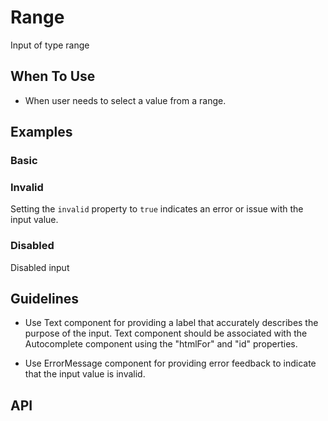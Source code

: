 
<Meta of={Range} />

# Range

Input of type range

## When To Use

- When user needs to select a value from a range.

## Examples

### Basic

<Canvas of={Basic} />

### Invalid

Setting the `invalid` property to `true` indicates an error or issue with the input value.

<Canvas of={Invalid} />

### Disabled

Disabled input

<Canvas of={Disabled} />

## Guidelines

- Use Text component for providing a label that accurately describes
the purpose of the input. Text component should be associated
with the Autocomplete component using the "htmlFor" and "id" properties.

- Use ErrorMessage component for providing error feedback to indicate
that the input value is invalid.

## API

<ArgTypes />
